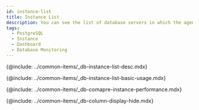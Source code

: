 ```yaml
---
id: instance-list
title: Instance List
description: You can see the list of database servers in which the agent has been installed.
tags:
  - PostgreSQL
  - Instance
  - Dashboard
  - Database Monitoring
---
```


{@include: ../common-items/_db-instance-list-desc.mdx}

<!-- ## 기본 화면 안내 -->

{@include: ../common-items/_db-instance-list-basic-usage.mdx}

{@include: ../common-items/_db-comapre-instance-performance.mdx} 

{@include: ../common-items/_db-column-display-hide.mdx} 
